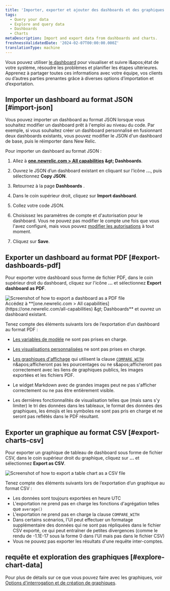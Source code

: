 ```yaml
---
title: 'Importer, exporter et ajouter des dashboards et des graphiques'
tags:
  - Query your data
  - Explore and query data
  - Dashboards
  - Charts
metaDescription: Import and export data from dashboards and charts.
freshnessValidatedDate: '2024-02-07T00:00:00.000Z'
translationType: machine
---
```


Vous pouvez utiliser [le dashboard](/docs/query-your-data/explore-query-data/dashboards/introduction-dashboards/) pour visualiser et suivre l&amp;apos;état de votre système, résoudre les problèmes et planifier les étapes ultérieures. Apprenez à partager toutes ces informations avec votre équipe, vos clients ou d’autres parties prenantes grâce à diverses options d’importation et d’exportation.

## Importer un dashboard au format JSON [#import-json]

Vous pouvez importer un dashboard au format JSON lorsque vous souhaitez modifier un dashboard prêt à l&apos;emploi au niveau du code. Par exemple, si vous souhaitez créer un dashboard personnalisé en fusionnant deux dashboards existants, vous pouvez modifier le JSON d&apos;un dashboard de base, puis le réimporter dans New Relic.

Pour importer un dashboard au format JSON :

1. Allez à <DNT>**[one.newrelic.com &gt; All capabilities](https://one.newrelic.com/all-capabilities) &amp;gt; Dashboards**</DNT>.

2. Ouvrez le JSON d’un dashboard existant en cliquant sur l’icône <DNT>**...**</DNT>, puis sélectionnez <DNT>**Copy JSON**</DNT>.

3. Retournez à la page <DNT>**Dashboards**</DNT> .

4. Dans le coin supérieur droit, cliquez sur <DNT>**Import dashboard**</DNT>.

5. Collez votre code JSON.

6. Choisissez les paramètres de compte et d&apos;autorisation pour le dashboard. Vous ne pouvez pas modifier le compte une fois que vous l&apos;avez configuré, mais vous pouvez [modifier les autorisations](/docs/query-your-data/explore-query-data/dashboards/manage-your-dashboard/#dash-settings) à tout moment.

7. Cliquez sur <DNT>**Save**</DNT>.

## Exporter un dashboard au format PDF [#export-dashboards-pdf]

Pour exporter votre dashboard sous forme de fichier PDF, dans le coin supérieur droit du dashboard, cliquez sur l&apos;icône <DNT>**...**</DNT> et sélectionnez <DNT>**Export dashboard as PDF**</DNT>.

<img title="Export dashboard as PDF" alt="Screenshot of how to export a dashboard as a PDF file" src="/images/dashboards_screenshot-full_export-pdf.webp" />

<figcaption>
  Accédez à <DNT>**[one.newrelic.com &gt; All capabilities](https://one.newrelic.com/all-capabilities) &amp;gt; Dashboards**</DNT> et ouvrez un dashboard existant.
</figcaption>

Tenez compte des éléments suivants lors de l’exportation d’un dashboard au format PDF :

* [Les variables de modèle](/docs/query-your-data/explore-query-data/dashboards/dashboard-template-variables/#requirements) ne sont pas prises en charge.

* [Les visualisations personnalisées](/docs/query-your-data/explore-query-data/dashboards/add-custom-visualizations-your-dashboards/) ne sont pas prises en charge.

* [Les graphiques d&apos;affichage](/docs/query-your-data/explore-query-data/use-charts/chart-types/#widget-billboard) qui utilisent la clause [`COMPARE WITH`](/docs/nrql/nrql-syntax-clauses-functions/#sel-compare) n&amp;apos;afficheront pas les pourcentages ou ne s&amp;apos;afficheront pas correctement avec les liens de graphiques publics, les images exportées et les fichiers PDF.

* Le widget Markdown avec de grandes images peut ne pas s&apos;afficher correctement ou ne pas être entièrement visible.

* Les dernières fonctionnalités de visualisation telles que (mais sans s&apos;y limiter) le tri des données dans les tableaux, le format des données des graphiques, les émojis et les symboles ne sont pas pris en charge et ne seront pas reflétés dans le PDF résultant.

## Exporter un graphique au format CSV [#export-charts-csv]

Pour exporter un graphique de tableau de dashboard sous forme de fichier CSV, dans le coin supérieur droit du graphique, cliquez sur <DNT>**...**</DNT> et sélectionnez <DNT>**Export as CSV**</DNT>.

<img title="Export chart as CSV" alt="Screenshot of how to export a table chart as a CSV file" src="/images/dashboards_screenshot-crop_export-csv.webp" />

Tenez compte des éléments suivants lors de l’exportation d’un graphique au format CSV :

* Les données sont toujours exportées en heure UTC
* L&apos;exportation ne prend pas en charge les fonctions d&apos;agrégation telles que `average()`
* L&apos;exportation ne prend pas en charge la clause `COMPARE_WITH`
* Dans certains scénarios, l&apos;UI peut effectuer un formatage supplémentaire des données qui ne sont pas répliquées dans le fichier CSV exporté, ce qui peut entraîner de petites divergences (comme le rendu de -1.1E-17 sous la forme 0 dans l&apos;UI mais pas dans le fichier CSV)
* Vous ne pouvez pas exporter les résultats d&apos;une requête inter-comptes.

## requête et exploration des graphiques [#explore-chart-data]

Pour plus de détails sur ce que vous pouvez faire avec les graphiques, voir [Options d&apos;interrogation et de création de graphiques](/docs/new-relic-solutions/new-relic-one/ui-data/basic-ui-features/#data-analysis).